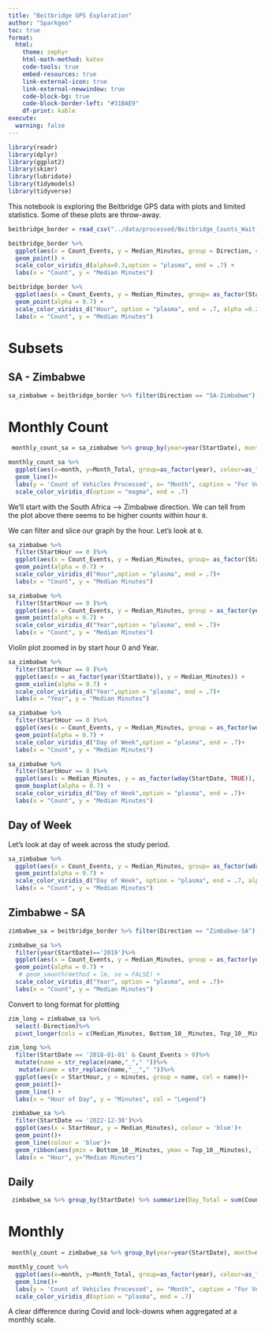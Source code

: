 ```yaml
---
title: "Beitbridge GPS Exploration"
author: "Sparkgeo"
toc: true
format:
  html:
    theme: zephyr
    html-math-method: katex
    code-tools: true
    embed-resources: true
    link-external-icon: true
    link-external-newwindow: true
    code-block-bg: true
    code-block-border-left: "#31BAE9"
    df-print: kable
execute:
  warning: false
---
```


```r
library(readr)
library(dplyr)
library(ggplot2)
library(skimr)
library(lubridate)
library(tidymodels)
library(tidyverse)
```

This notebook is exploring the Beitbridge GPS data with plots and limited statistics. Some of these plots are throw-away.

```r
beitbridge_border = read_csv("../data/processed/Beitbridge_Counts_Wait_Time_2018_2022.csv")
```

```r
beitbridge_border %>%
  ggplot(aes(x = Count_Events, y = Median_Minutes, group = Direction, col = Direction)) + 
  geom_point() +
  scale_color_viridis_d(alpha=0.3,option = "plasma", end = .7) +
  labs(x = "Count", y = "Median Minutes")
```

```r
beitbridge_border %>%
  ggplot(aes(x = Count_Events, y = Median_Minutes, group= as_factor(StartHour), col = as_factor(StartHour))) + 
  geom_point(alpha = 0.7) +
  scale_color_viridis_d("Hour", option = "plasma", end = .7, alpha =0.2)+
  labs(x = "Count", y = "Median Minutes")
```

# Subsets

## SA - Zimbabwe

```r
sa_zimbabwe = beitbridge_border %>% filter(Direction == "SA-Zimbabwe")
```

# Monthly Count

```r
 monthly_count_sa = sa_zimbabwe %>% group_by(year=year(StartDate), month=month(StartDate, label=TRUE)) %>% summarize(Month_Total = sum(Count_Events))
```

```r
monthly_count_sa %>%
  ggplot(aes(x=month, y=Month_Total, group=as_factor(year), colour=as_factor(year))) +
  geom_line()+
  labs(y = 'Count of Vehicles Processed', x= "Month", caption = "For Vehicles with GPS*", colour ="Year")+
  scale_color_viridis_d(option = "magma", end = .7)
```

We'll start with the South Africa --> Zimbabwe direction. We can tell from the plot above there seems to be higher counts within hour `0`.

We can filter and slice our graph by the hour. Let's look at `0`.

```r
sa_zimbabwe %>%
  filter(StartHour == 0 )%>%
  ggplot(aes(x = Count_Events, y = Median_Minutes, group= as_factor(StartHour), col = as_factor(StartHour))) + 
  geom_point(alpha = 0.7) +
  scale_color_viridis_d("Hour",option = "plasma", end = .7)+
  labs(x = "Count", y = "Median Minutes")
```


```r
sa_zimbabwe %>%
  filter(StartHour == 0 )%>%
  ggplot(aes(x = Count_Events, y = Median_Minutes, group = as_factor(year(StartDate)), col = as_factor(year(StartDate)))) +
  geom_point(alpha = 0.7) +
  scale_color_viridis_d("Year",option = "plasma", end = .7)+
  labs(x = "Count", y = "Median Minutes")
```

Violin plot zoomed in by start hour 0 and Year.
```r
sa_zimbabwe %>%
  filter(StartHour == 0 )%>%
  ggplot(aes(x = as_factor(year(StartDate)), y = Median_Minutes)) +
  geom_violin(alpha = 0.7) +
  scale_color_viridis_d("Year",option = "plasma", end = .7)+
  labs(x = "Year", y = "Median Minutes")
```

```r
sa_zimbabwe %>%
  filter(StartHour == 0 )%>%
  ggplot(aes(x = Count_Events, y = Median_Minutes, group = as_factor(wday(StartDate, TRUE)), col = as_factor(wday(StartDate, TRUE)))) +
  geom_point(alpha = 0.7) +
  scale_color_viridis_d("Day of Week",option = "plasma", end = .7)+
  labs(x = "Count", y = "Median Minutes")
```

```r
sa_zimbabwe %>%
  filter(StartHour == 0 )%>%
  ggplot(aes(x = Median_Minutes, y = as_factor(wday(StartDate, TRUE)), group = as_factor(wday(StartDate, TRUE)), col = as_factor(wday(StartDate, TRUE)))) +
  geom_boxplot(alpha = 0.7) +
  scale_color_viridis_d("Day of Week",option = "plasma", end = .7)+
  labs(x = "Count", y = "Median Minutes")
```


## Day of Week

Let's look at day of week across the study period.
```r
sa_zimbabwe %>%
  ggplot(aes(x = Count_Events, y = Median_Minutes, group= as_factor(wday(StartDate, TRUE)), col = as_factor(wday(StartDate, TRUE)))) + 
  geom_point(alpha = 0.7) +
  scale_color_viridis_d("Day of Week", option = "plasma", end = .7, alpha =0.5)+
  labs(x = "Count", y = "Median Minutes")
```

## Zimbabwe - SA

```r
zimbabwe_sa = beitbridge_border %>% filter(Direction == "Zimbabwe-SA")
```


```r
zimbabwe_sa %>%
  filter(year(StartDate)=='2019')%>%
  ggplot(aes(x = Count_Events, y = Median_Minutes, group = as_factor(year(StartDate)), col = as_factor(year(StartDate)))) + 
  geom_point(alpha = 0.7) +
   # geom_smooth(method = lm, se = FALSE) +
  scale_color_viridis_d("Year", option = "plasma", end = .7)+
  labs(x = "Count", y = "Median Minutes")
```

Convert to long format for plotting

```r
zim_long = zimbabwe_sa %>%
  select(-Direction)%>%
  pivot_longer(cols = c(Median_Minutes, Bottom_10__Minutes, Top_10__Minutes), values_to = 'minutes')
```

```r
zim_long %>%
  filter(StartDate == '2018-01-01' & Count_Events > 0)%>%
  mutate(name = str_replace(name,"_"," "))%>%
   mutate(name = str_replace(name,"__"," "))%>%
  ggplot(aes(x = StartHour, y = minutes, group = name, col = name))+
  geom_point()+
  geom_line() +
  labs(x = "Hour of Day", y = "Minutes", col = "Legend")
```

```r
 zimbabwe_sa %>%
  filter(StartDate == '2022-12-30')%>%
  ggplot(aes(x = StartHour, y = Median_Minutes), colour = 'blue')+
  geom_point()+
  geom_line(colour = 'blue')+
  geom_ribbon(aes(ymin = Bottom_10__Minutes, ymax = Top_10__Minutes), fill = 'light blue', alpha = 0.4)+
  labs(x = "Hour", y="Median Minutes")
```

## Daily

```r
 zimbabwe_sa %>% group_by(StartDate) %>% summarize(Day_Total = sum(Count_Events))%>%ggplot(aes(x=StartDate, y=Day_Total))+geom_bar(stat = "identity")
```

# Monthly

```r
 monthly_count = zimbabwe_sa %>% group_by(year=year(StartDate), month=month(StartDate, label=TRUE)) %>% summarize(Month_Total = sum(Count_Events))
```

```r
monthly_count %>%
  ggplot(aes(x=month, y=Month_Total, group=as_factor(year), colour=as_factor(year))) +
  geom_line()+
  labs(y = 'Count of Vehicles Processed', x= "Month", caption = "For Vehicles with GPS*", colour ="Year")+
  scale_color_viridis_d(option = "plasma", end = .7)
```

A clear difference during Covid and lock-downs when aggregated at a monthly scale.